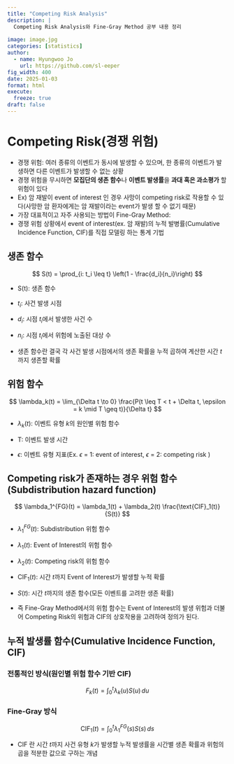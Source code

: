 ```yaml
---
title: "Competing Risk Analysis"
description: |
  Competing Risk Analysis와 Fine-Gray Method 공부 내용 정리
  
image: image.jpg
categories: [statistics]
author:
  - name: Hyungwoo Jo
    url: https://github.com/sl-eeper
fig_width: 400
date: 2025-01-03
format: html
execute:
  freeze: true
draft: false
---
```


# Competing Risk(경쟁 위험)

-   경쟁 위험: 여러 종류의 이벤트가 동시에 발생할 수 있으며, 한 종류의 이벤트가 발생하면 다른 이벤트가 발생할 수 없는 상황
-   경쟁 위험을 무시하면 **모집단의 생존 함수**나 **이벤트 발생률**을 **과대 혹은 과소평가** 할 위험이 있다
-   Ex) 암 재발이 event of interest 인 경우 사망이 competing risk로 작용할 수 있다(사망한 암 환자에게는 암 재발이라는 event가 발생 할 수 없기 때문)
-   가장 대표적이고 자주 사용되는 방법이 Fine-Gray Method:
-   경쟁 위험 상황에서 event of interest(ex. 암 재발)의 누적 발병률(Cumulative Incidence Function, CIF)를 직접 모델링 하는 통계 기법

## 생존 함수

$$
S(t) = \prod_{i: t_i \leq t} \left(1 - \frac{d_i}{n_i}\right)
$$

-   S(t): 생존 함수\

-   $t_i$: 사건 발생 시점\

-   $d_i$: 시점 $t_i$에서 발생한 사건 수\

-   $n_i$: 시점 $t_i$에서 위험에 노출된 대상 수\

-   생존 함수란 결국 각 사건 발생 시점에서의 생존 확률을 누적 곱하여 계산한 시간 $t$까지 생존할 확률

## 위험 함수

$$
  \lambda_k(t) = \lim_{\Delta t \to 0} \frac{P(t \leq T < t + \Delta t, \epsilon = k \mid T \geq t)}{\Delta t}
  $$

-   $\lambda_k(t)$: 이벤트 유형 $k$의 원인별 위험 함수\

-   T: 이벤트 발생 시간\

-   $\epsilon$: 이벤트 유형 지표(Ex. $\epsilon$ = 1: event of interest, $\epsilon$ = 2: competing risk )

## Competing risk가 존재하는 경우 위험 함수(Subdistribution hazard function)

$$
\lambda_1^{FG}(t) = \lambda_1(t) + \lambda_2(t) \frac{\text{CIF}_1(t)}{S(t)}
$$

-   $\lambda_1^{FG}(t)$: Subdistribution 위험 함수\

-   $\lambda_1(t)$: Event of Interest의 위험 함수\

-   $\lambda_2(t)$: Competing risk의 위험 함수\

-   $\text{CIF}_1(t)$: 시간 $t$까지 Event of Interest가 발생할 누적 확률\

-   $S(t)$: 시간 $t$까지의 생존 함수(모든 이벤트를 고려한 생존 확률)

-   즉 Fine-Gray Method에서의 위험 함수는 Event of Interest의 발생 위험과 더불어 Competing Risk의 위험과 CIF의 상호작용을 고려하여 정의가 된다.

## 누적 발생률 함수(Cumulative Incidence Function, CIF)

### 전통적인 방식(원인별 위험 함수 기반 CIF)

$$
F_k(t) = \int_{0}^{t} \lambda_k(u) S(u) \, du
$$

### Fine-Gray 방식

$$
\text{CIF}_1(t) = \int_{0}^{t} \lambda_1^{FG}(s) S(s) \, ds
$$

-   CIF 란 시간 $t$까지 사건 유형 $k$가 발생할 누적 발생률을 시간별 생존 확률과 위험의 곱을 적분한 값으로 구하는 개념
